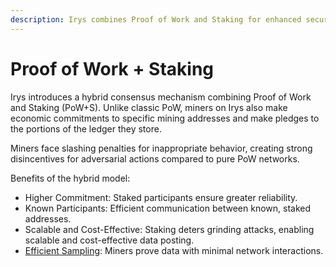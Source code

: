 ```yaml
---
description: Irys combines Proof of Work and Staking for enhanced security and reliability. This hybrid model deters adversarial behavior and ensures efficient communication between staked participants.
---
```


# Proof of Work + Staking

Irys introduces a hybrid consensus mechanism combining Proof of Work and Staking (PoW+S). Unlike classic PoW, miners on Irys also make economic commitments to specific mining addresses and make pledges to the portions of the ledger they store.

Miners face slashing penalties for inappropriate behavior, creating strong disincentives for adversarial actions compared to pure PoW networks.

Benefits of the hybrid model:

- Higher Commitment: Staked participants ensure greater reliability.
- Known Participants: Efficient communication between known, staked addresses.
- Scalable and Cost-Effective: Staking deters grinding attacks, enabling scalable and cost-effective data posting.
- [Efficient Sampling](/mining-on-irys/efficient-sampling): Miners prove data with minimal network interactions.
